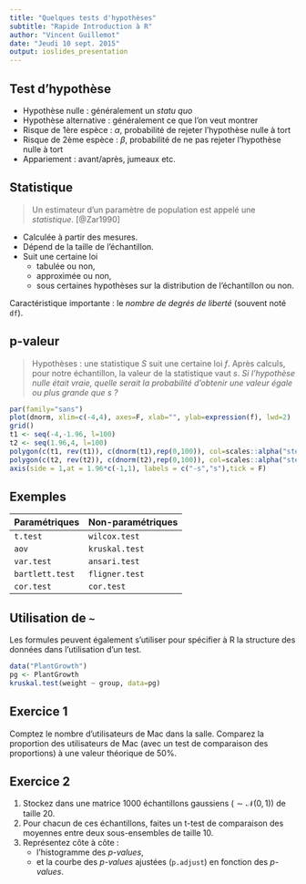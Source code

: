 ```yaml
---
title: "Quelques tests d'hypothèses"
subtitle: "Rapide Introduction à R"
author: "Vincent Guillemot"
date: "Jeudi 10 sept. 2015"
output: ioslides_presentation
---
```


## Test d'hypothèse

 * Hypothèse nulle : généralement un _statu quo_
 * Hypothèse alternative : généralement ce que l'on veut montrer
 * Risque de 1ère espèce : $\alpha$, probabilité de rejeter l'hypothèse nulle à tort
 * Risque de 2ème espèce : $\beta$, probabilité de ne pas rejeter l'hypothèse nulle à tort
 * Appariement : avant/après, jumeaux etc.
 
## Statistique

> Un estimateur d'un paramètre de population est appelé une *statistique*. [@Zar1990]

 * Calculée à partir des mesures.
 * Dépend de la taille de l'échantillon.
 * Suit une certaine loi
   + tabulée ou non,
   + approximée ou non,
   + sous certaines hypothèses sur la distribution de l'échantillon ou non.

Caractéristique importante : le _*nombre de degrés de liberté*_ (souvent noté `df`).

## p-valeur

 > Hypothèses : une statistique $S$ suit une certaine loi $f$. Après calculs, pour notre échantillon, la valeur de la statistique vaut $s$. *Si l'hypothèse nulle était vraie, quelle serait la probabilité d'obtenir une valeur égale ou plus grande que $s$ ?*

```r
par(family="sans")
plot(dnorm, xlim=c(-4,4), axes=F, xlab="", ylab=expression(f), lwd=2)
grid()
t1 <- seq(-4,-1.96, l=100)
t2 <- seq(1.96,4, l=100)
polygon(c(t1, rev(t1)), c(dnorm(t1),rep(0,100)), col=scales::alpha("steelblue",0.5), border = NA)
polygon(c(t2, rev(t2)), c(dnorm(t2),rep(0,100)), col=scales::alpha("steelblue",0.5), border = NA)
axis(side = 1,at = 1.96*c(-1,1), labels = c("-s","s"),tick = F)
```

## Exemples

Paramétriques | Non-paramétriques
---|---
`t.test` | `wilcox.test`
`aov` | `kruskal.test`
`var.test` | `ansari.test`
`bartlett.test` | `fligner.test `
`cor.test` | `cor.test `

## Utilisation de `~`

Les formules peuvent également s'utiliser pour spécifier à R la structure des
données dans l'utilisation d'un test.

```r
data("PlantGrowth")
pg <- PlantGrowth
kruskal.test(weight ~ group, data=pg)
```

## Exercice 1

Comptez le nombre d'utilisateurs de Mac dans la salle. Comparez la proportion des utilisateurs de Mac (avec un test de comparaison des proportions) à une valeur théorique de 50%.

## Exercice 2

 1. Stockez dans une matrice 1000 échantillons gaussiens ($\sim \mathcal N(0,1)$) de taille 20.
 2. Pour chacun de ces échantillons, faites un t-test de comparaison des moyennes entre deux sous-ensembles de taille 10.
 3. Représentez côte à côte :
    + l'histogramme des _p-values_,
    + et la courbe des _p-values_ ajustées (`p.adjust`) en fonction des _p-values_.


